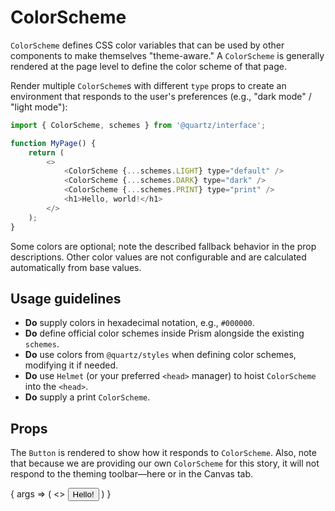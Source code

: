 
<Meta title="UI/ColorScheme" component={ColorScheme} />

# ColorScheme

`ColorScheme` defines CSS color variables that can be used by other components
to make themselves "theme-aware." A `ColorScheme` is generally rendered at the
page level to define the color scheme of that page.

Render multiple `ColorScheme`s with different `type` props to create an
environment that responds to the user's preferences (e.g., "dark mode" /
"light mode"):

```js
import { ColorScheme, schemes } from '@quartz/interface';

function MyPage() {
	return (
		<>
			<ColorScheme {...schemes.LIGHT} type="default" />
			<ColorScheme {...schemes.DARK} type="dark" />
			<ColorScheme {...schemes.PRINT} type="print" />
			<h1>Hello, world!</h1>
		</>
	);
}
```

Some colors are optional; note the described fallback behavior in the prop
descriptions. Other color values are not configurable and are calculated
automatically from base values.

## Usage guidelines

- **Do** supply colors in hexadecimal notation, e.g., `#000000`.
- **Do** define official color schemes inside Prism alongside the existing `schemes`.
- **Do** use colors from `@quartz/styles` when defining color schemes, modifying it if needed.
- **Do** use `Helmet` (or your preferred `<head>` manager) to hoist `ColorScheme` into the `<head>`.
- **Do** supply a print `ColorScheme`.

## Props

The `Button` is rendered to show how it responds to `ColorScheme`. Also, note
that because we are providing our own `ColorScheme` for this story, it will not
respond to the theming toolbar—here or in the Canvas tab.

<Canvas>
	<Story
		args={{
			...schemes.LIGHT,
			type: 'default',
		}}
		name="Default"
	>
		{
			args => (
				<>
					<ColorScheme {...args} />
					<Button>Hello!</Button>
				</>
			)
		}
	</Story>
</Canvas>

<ArgsTable story="Default" />
